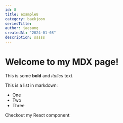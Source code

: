 ```yaml
---
id: 8
title: example8
category: baekjoon
seriesTitle:
author: jaesung
createdAt: "2024-01-08"
description: sssss
---
```

# Welcome to my MDX page!


This is some **bold** and _italics_ text.

This is a list in markdown:

- One
- Two
- Three

Checkout my React component:
